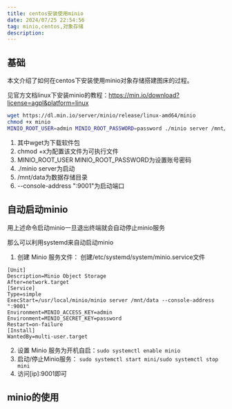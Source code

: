 ```yaml
---
title: centos安装使用minio
date: 2024/07/25 22:54:56
tag: minio,centos,对象存储
description: 
---
```


## 基础
本文介绍了如何在centos下安装使用minio对象存储搭建图床的过程。

见官方文档linux下安装minio的教程：https://min.io/download?license=agpl&platform=linux

```bash
wget https://dl.min.io/server/minio/release/linux-amd64/minio
chmod +x minio
MINIO_ROOT_USER=admin MINIO_ROOT_PASSWORD=password ./minio server /mnt/data --console-address ":9001"
```

1. 其中wget为下载软件包
2. chmod +x为配置该文件为可执行文件
3. MINIO_ROOT_USER MINIO_ROOT_PASSWORD为设置账号密码
4. ./minio server为启动
5. /mnt/data为数据存储目录
6. --console-address ":9001"为启动端口

## 自动启动minio
用上述命令启动minio一旦退出终端就会自动停止minio服务

那么可以利用systemd来自动启动minio

1. 创建 Minio 服务文件：
创建/etc/systemd/system/minio.service文件
```
[Unit]
Description=Minio Object Storage
After=network.target
[Service]
Type=simple
ExecStart=/usr/local/minio/minio server /mnt/data --console-address ":9001"
Environment=MINIO_ACCESS_KEY=admin
Environment=MINIO_SECRET_KEY=password
Restart=on-failure
[Install]
WantedBy=multi-user.target
```

2. 设置 Minio 服务为开机自启：`sudo systemctl enable minio`
3. 启动/停止Minio服务： `sudo systemctl start mini/sudo systemctl stop mini`
4. 访问[ip]:9001即可

## minio的使用